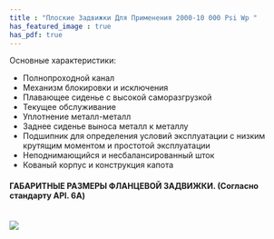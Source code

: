 ```yaml
---
title : "Плоские Задвижки Для Применения 2000-10 000 Psi Wp "
has_featured_image : true
has_pdf: true
---
```


Основные характеристики:

* Полнопроходной канал
* Механизм блокировки и исключения
* Плавающее сиденье с высокой саморазгрузкой
* Текущее обслуживание
* Уплотнение металл-металл
* Заднее сиденье выноса металл к металлу
* Подшипник для определения условий эксплуатации с низким крутящим моментом и простотой эксплуатации
* Неподнимающийся и несбалансированный шток
* Кованый корпус и конструкция капота

#### ГАБАРИТНЫЕ РАЗМЕРЫ ФЛАНЦЕВОЙ ЗАДВИЖКИ. (Согласно стандарту API. 6A)

<br />

<Image src={image} />
